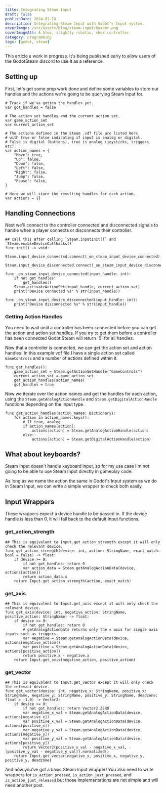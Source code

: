 ```yaml
---
title: Integrating Steam Input
draft: false
publishDate: 2024-01-18
description: Integrating Steam Input with Godot's Input system.
coverImage: /src/assets/blog/steam-input/header.png
coverImageAlt: A blue, slightly robotic, xbox controller.
category: programming
tags: [godot, steam]
---
```


<Callout icon="⚠️" type="danger">
  This article a work in progress. It's being published early to allow users of the GodotSteam discord to use it as a reference.
</Callout>

## Setting up
First, let's get some prep work done and define some variables to store our handles and the actions we're going to be querying Steam Input for.
```gdscript
# Track if we've gotten the handles yet.
var got_handles = false

# The action set handles and the current action set.
var game_action_set
var current_action_set

# The actions defined in the Steam .vdf file are listed here
# with true or false indicating if input is analog or digital.
# False is digital (buttons), true is analog (joysticks, triggers, etc).
var action_names = {
	"Move": true,
	"Up": false,
	"Down": false,
	"Left": false,
	"Right": false,
	"Jump": false,
	"Pause": false,
}

# Here we will store the resulting handles for each action.
var actions = {}
```

## Handling Connections
Next we'll connect to the controller connected and disconnected signals to handle when a player connects or disconnects their controller.

```gdscript
## Call this after calling `Steam.inputInit()` and `Steam.enableDeviceCallbacks()`
func init() -> void:
  Steam.input_device_connected.connect(_on_steam_input_device_connected)
  Steam.input_device_disconnected.connect(_on_steam_input_device_disconnected)

func _on_steam_input_device_connected(input_handle: int):
	if not got_handles:
		get_handles()
	Steam.activateActionSet(input_handle, current_action_set)
	print("Device connected %s" % str(input_handle))

func _on_steam_input_device_disconnected(input_handle: int):
	print("Device disconnected %s" % str(input_handle))
```

### Getting Action Handles
<Callout icon="💡" type="info">
  You need to wait until a controller has been connected before you can get the action and action set handles.
  If you try to get them before a controller has been connected Godot Steam will return `0` for all handles.
</Callout>

Now that a controller is connected, we can get the action set and action handles.
In this example vdf file I have a single action set called `GameControls` and a number of actions defined within it.

```gdscript
func get_handles():
	game_action_set = Steam.getActionSetHandle("GameControls")
	current_action_set = game_action_set
	get_action_handles(action_names)
	got_handles = true
```

Now we iterate over the action names and get the handles for each action, using the `Steam.getAnalogActionHandle` and `Steam.getDigitalActionHandle` functions depending on the input type.
```gdscript
func get_action_handles(action_names: Dictionary):
	for action in action_names.keys():
		# If true, analog
		if action_names[action]:
			actions[action] = Steam.getAnalogActionHandle(action)
		else:
			actions[action] = Steam.getDigitalActionHandle(action)
```

## What about keyboards?
Steam Input doesn't handle keyboard input, so for my use case I'm not going to be able to use Steam Input directly in gameplay code.

As long as we name the action the same in Godot's Input system as we do in Steam Input, we can write a simple wrapper to check both easily.

## Input Wrappers
These wrappers expect a device handle to be passed in. If the device handle is less than 0, it will fall back to the default Input functions.

### get_action_strength
```gdscript
## This is equivalent to Input.get_action_strength except it will only check the relevant device.
func get_action_strength(device: int, action: StringName, exact_match: bool = false) -> float:
	if device >= 0:
		if not got_handles: return 0
		var action_data = Steam.getAnalogActionData(device, actions[action])
		return action_data.x
	return Input.get_action_strength(action, exact_match)
```

### get_axis
```gdscript
## This is equivalent to Input.get_axis except it will only check the relevant device.
func get_axis(device: int, negative_action: StringName, positive_action: StringName) -> float:
	if device >= 0:
		if not got_handles: return 0
		# getAnalogActionData returns only the x axis for single axis inputs such as triggers.
		var negative = Steam.getAnalogActionData(device, actions[negative_action])
		var positive = Steam.getAnalogActionData(device, actions[positive_action])
		return positive.x - negative.x
	return Input.get_axis(negative_action, positive_action)
```
### get_vector
```gdscript
## This is equivalent to Input.get_vector except it will only check the relevant device.
func get_vector(device: int, negative_x: StringName, positive_x: StringName, negative_y: StringName, positive_y: StringName, deadzone: float = -1.0) -> Vector2:
	if device >= 0:
		if not got_handles: return Vector2.ZERO
		var negative_x_val = Steam.getAnalogActionData(device, actions[negative_x])
		var positive_x_val = Steam.getAnalogActionData(device, actions[positive_x])
		var negative_y_val = Steam.getAnalogActionData(device, actions[negative_y])
		var positive_y_val = Steam.getAnalogActionData(device, actions[positive_y])
		return Vector2(positive_x_val - negative_x_val, -(positive_y_val - negative_y_val)).normalized()
	return Input.get_vector(negative_x, positive_x, negative_y, positive_y, deadzone)
```

And now you've got a basic Steam Input wrapper!
You also need to write wrappers for `is_action_pressed`, `is_action_just_pressed`, and `is_action_just_released` but those implementations are not simple and will need another post.

